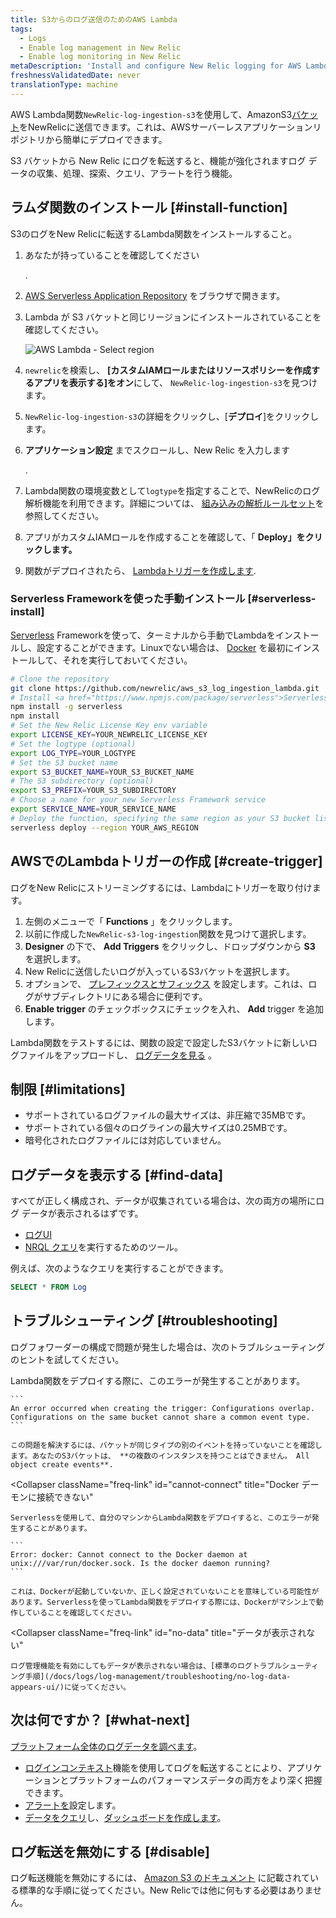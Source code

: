 ```yaml
---
title: S3からのログ送信のためのAWS Lambda
tags:
  - Logs
  - Enable log management in New Relic
  - Enable log monitoring in New Relic
metaDescription: 'Install and configure New Relic logging for AWS Lambda with S3, so you can use enhanced log management capabilities.'
freshnessValidatedDate: never
translationType: machine
---
```



AWS Lambda関数`NewRelic-log-ingestion-s3`を使用して、AmazonS3[バケット](https://aws.amazon.com/s3/)をNewRelicに送信できます。これは、AWSサーバーレスアプリケーションリポジトリから簡単にデプロイできます。

S3 バケットから New Relic にログを転送すると、機能が強化されます<InlinePopover type="logs"/>ログ データの収集、処理、探索、クエリ、アラートを行う機能。

## ラムダ関数のインストール [#install-function]

S3のログをNew Relicに転送するLambda関数をインストールすること。

1. あなたが持っていることを確認してください

   <InlinePopover type="licenseKey"/>

   .

2. [AWS Serverless Application Repository](https://serverlessrepo.aws.amazon.com/applications) をブラウザで開きます。

3. Lambda が S3 バケットと同じリージョンにインストールされていることを確認してください。

   <img title="AWS Lambda - Select region" alt="AWS Lambda - Select region" src={serverlessAWSLambdaSelectRegion}/>

4. `newrelic`を検索し、 **\[カスタムIAMロールまたはリソースポリシーを作成するアプリを表示する]をオン**にして、 `NewRelic-log-ingestion-s3`を見つけます。

5. `NewRelic-log-ingestion-s3`の詳細をクリックし、\[**デプロイ**]をクリックします。

6. **アプリケーション設定** までスクロールし、New Relic を入力します

   <InlinePopover type="licenseKey"/>

   .

7. Lambda関数の環境変数として`logtype`を指定することで、NewRelicのログ解析機能を利用できます。詳細については、 [組み込みの解析ルールセット](/docs/logs/new-relic-logs/ui-data/new-relic-logs-parsing-built-rules-custom-parsing#built-in-rules)を参照してください。

8. アプリがカスタムIAMロールを作成することを確認して、「 **Deploy」をクリックします。**

9. 関数がデプロイされたら、 [Lambdaトリガーを作成します](#create-trigger).

### Serverless Frameworkを使った手動インストール [#serverless-install]

[Serverless](https://www.npmjs.com/package/serverless) Frameworkを使って、ターミナルから手動でLambdaをインストールし、設定することができます。Linuxでない場合は、 [Docker](https://docs.docker.com/get-docker/) を最初にインストールして、それを実行しておいてください。

```bash
# Clone the repository
git clone https://github.com/newrelic/aws_s3_log_ingestion_lambda.git
# Install <a href="https://www.npmjs.com/package/serverless">Serverless</a> and the repo dependencies
npm install -g serverless
npm install
# Set the New Relic License Key env variable
export LICENSE_KEY=YOUR_NEWRELIC_LICENSE_KEY
# Set the logtype (optional)
export LOG_TYPE=YOUR_LOGTYPE
# Set the S3 bucket name
export S3_BUCKET_NAME=YOUR_S3_BUCKET_NAME
# The S3 subdirectory (optional)
export S3_PREFIX=YOUR_S3_SUBDIRECTORY
# Choose a name for your new Serverless Framework service
export SERVICE_NAME=YOUR_SERVICE_NAME
# Deploy the function, specifying the same region as your S3 bucket listed above
serverless deploy --region YOUR_AWS_REGION
```

## AWSでのLambdaトリガーの作成 [#create-trigger]

ログをNew Relicにストリーミングするには、Lambdaにトリガーを取り付けます。

1. 左側のメニューで「 **Functions** 」をクリックします。
2. 以前に作成した`NewRelic-s3-log-ingestion`関数を見つけて選択します。
3. **Designer** の下で、 **Add Triggers** をクリックし、ドロップダウンから **S3** を選択します。
4. New Relicに送信したいログが入っているS3バケットを選択します。
5. オプションで、 [プレフィックスとサフィックス](https://aws.amazon.com/blogs/compute/amazon-s3-adds-prefix-and-suffix-filters-for-lambda-function-triggering/) を設定します。これは、ログがサブディレクトリにある場合に便利です。
6. **Enable trigger** のチェックボックスにチェックを入れ、 **Add** trigger を追加します。

Lambda関数をテストするには、関数の設定で設定したS3バケットに新しいログファイルをアップロードし、 [ログデータを見る](#find-data) 。

<InstallFeedback/>

## 制限 [#limitations]

* サポートされているログファイルの最大サイズは、非圧縮で35MBです。
* サポートされている個々のログラインの最大サイズは0.25MBです。
* 暗号化されたログファイルには対応していません。

## ログデータを表示する [#find-data]

すべてが正しく構成され、データが収集されている場合は、次の両方の場所にログ データが表示されるはずです。

* [ログUI](https://one.newrelic.com/launcher/logger.log-launcher)
* [NRQL クエリ](/docs/chart-builder/use-chart-builder/choose-data/use-advanced-nrql-mode-specify-data)を実行するためのツール。

例えば、次のようなクエリを実行することができます。

```sql
SELECT * FROM Log
```

## トラブルシューティング [#troubleshooting]

ログフォワーダーの構成で問題が発生した場合は、次のトラブルシューティングのヒントを試してください。

<CollapserGroup>
  <Collapser
    className="freq-link"
    id="config-overlap"
    title="コンフィグレーションのオーバーラップ"
  >
    Lambda関数をデプロイする際に、このエラーが発生することがあります。

    ```
    An error occurred when creating the trigger: Configurations overlap. Configurations on the same bucket cannot share a common event type.
    ```

    この問題を解決するには、バケットが同じタイプの別のイベントを持っていないことを確認します。あなたのS3バケットは、 **の複数のインスタンスを持つことはできません。 All object create events**.
  </Collapser>

  <Collapser
    className="freq-link"
    id="cannot-connect"
    title="Docker デーモンに接続できない"
  >
    Serverlessを使用して、自分のマシンからLambda関数をデプロイすると、このエラーが発生することがあります。

    ```
    Error: docker: Cannot connect to the Docker daemon at unix:///var/run/docker.sock. Is the docker daemon running?
    ```

    これは、Dockerが起動していないか、正しく設定されていないことを意味している可能性があります。Serverlessを使ってLambda関数をデプロイする際には、Dockerがマシン上で動作していることを確認してください。
  </Collapser>

  <Collapser
    className="freq-link"
    id="no-data"
    title="データが表示されない"
  >
    ログ管理機能を有効にしてもデータが表示されない場合は、[標準のログトラブルシューティング手順](/docs/logs/log-management/troubleshooting/no-log-data-appears-ui/)に従ってください。
  </Collapser>
</CollapserGroup>

## 次は何ですか？ [#what-next]

[プラットフォーム全体のログデータを調べます](/docs/logs/log-management/ui-data/use-logs-ui/)。

* [ログインコンテキスト](/docs/logs/enable-log-management-new-relic/configure-logs-context/configure-logs-context-apm-agents/)機能を使用してログを転送することにより、アプリケーションとプラットフォームのパフォーマンスデータの両方をより深く把握できます。
* [アラートを](/docs/alerts-applied-intelligence/new-relic-alerts/alert-conditions/create-alert-conditions/)設定します。
* [データをクエリ](/docs/query-your-data/explore-query-data/get-started/introduction-querying-new-relic-data/)し、[ダッシュボードを作成します](/docs/query-your-data/explore-query-data/dashboards/introduction-dashboards/)。

## ログ転送を無効にする [#disable]

ログ転送機能を無効にするには、 [Amazon S3 のドキュメント](https://aws.amazon.com/s3/) に記載されている標準的な手順に従ってください。New Relicでは他に何もする必要はありません。